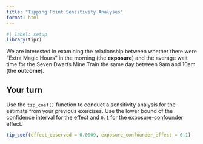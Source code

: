 ```yaml
---
title: "Tipping Point Sensitivity Analyses"
format: html
---
```


```r
#| label: setup
library(tipr)
```

We are interested in examining the relationship between whether there were "Extra Magic Hours" in the morning (the **exposure**) and the average wait time for the Seven Dwarfs Mine Train the same day between 9am and 10am (the **outcome**).

## Your turn

Use the `tip_coef()` function to conduct a sensitivity analysis for the estimate from your previous exercises. Use the lower bound of the confidence interval for the effect and `0.1` for the exposure-confounder effect.

```r
tip_coef(effect_observed = 0.0009, exposure_confounder_effect = 0.1)
```

